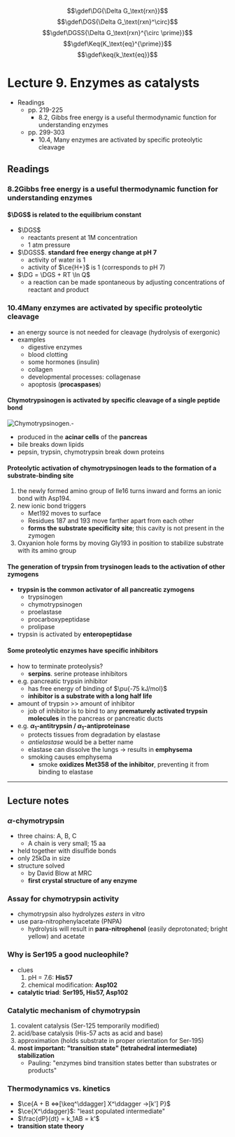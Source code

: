 $$\gdef\DG{\Delta G_\text{rxn}}$$
$$\gdef\DGS{\Delta G_\text{rxn}^\circ}$$
$$\gdef\DGSS{\Delta G_\text{rxn}^{\circ \prime}}$$
$$\gdef\Keq{K_\text{eq}^{\prime}}$$
$$\gdef\keq{k_\text{eq}}$$

# Lecture 9. Enzymes as catalysts

- Readings
  - pp. 219-225
    - 8.2, Gibbs free energy is a useful thermodynamic function for understanding enzymes
  - pp. 299-303
    - 10.4, Many enzymes are activated by specific proteolytic cleavage

## Readings

### 8.2<SPACE />Gibbs free energy is a useful thermodynamic function for understanding enzymes

#### $\DGS$ is related to the equilibrium constant

- $\DGS$
  - reactants present at 1M concentration
  - 1 atm pressure
- $\DGSS$. **standard free energy change at pH 7**
  - activity of water is 1
  - activity of $\ce{H+}$ is 1 (corresponds to pH 7)
- $\DG = \DGS + RT \ln Q$
  - a reaction can be made spontaneous by adjusting concentrations of reactant and product

### 10.4<SPACE />Many enzymes are activated by specific proteolytic cleavage
- an energy source is not needed for cleavage (hydrolysis of exergonic)
- examples
  - digestive enzymes
  - blood clotting
  - some hormones (insulin)
  - collagen
  - developmental processes: collagenase
  - apoptosis (**procaspases**)

#### Chymotrypsinogen is activated by specific cleavage of a single peptide bond

![Chymotrypsinogen.](./chymotrypsinogen.png)- 

- produced in the **acinar cells** of the **pancreas**
- bile breaks down lipids
- pepsin, trypsin, chymotrypsin break down proteins

#### Proteolytic activation of chymotrypsinogen leads to the formation of a substrate-binding site
1. the newly formed amino group of Ile16 turns inward and forms an ionic bond with Asp194.
2. new ionic bond triggers
    - Met192 moves to surface
    - Residues 187 and 193 move farther apart from each other
    - **forms the substrate specificity site**; this cavity is not present in the zymogen
3. Oxyanion hole forms by moving Gly193 in position to stabilize substrate with its amino group

#### The generation of trypsin from trysinogen leads to the activation of other zymogens

- **trypsin is the common activator of all pancreatic zymogens**
  - trypsinogen
  - chymotrypsinogen
  - proelastase
  - procarboxypeptidase
  - prolipase
- trypsin is activated by **enteropeptidase**

#### Some proteolytic enzymes have specific inhibitors
- how to terminate proteolysis?
  - **serpins**. serine protease inhibitors
- e.g. pancreatic trypsin inhibitor
  - has free energy of binding of $\pu{-75 kJ/mol}$
  - **inhibitor is a substrate with a long half life**
- amount of trypsin >> amount of inhibitor
  - job of inhibitor is to bind to any **prematurely activated trypsin molecules** in the pancreas or pancreatic ducts
- e.g. **$\alpha_1$-antitrypsin / $\alpha_1$-antiproteinase**
  - protects tissues from degradation by elastase
  - _antielastase_ would be a better name
  - elastase can dissolve the lungs $\to$ results in **emphysema**
  - smoking causes emphysema
    - smoke **oxidizes Met358 of the inhibitor**, preventing it from binding to elastase

---

## Lecture notes

### $\alpha$-chymotrypsin
- three chains: A, B, C
  - A chain is very small; 15 aa
- held together with disulfide bonds
- only 25kDa in size
- structure solved
  - by David Blow at MRC
  - **first crystal structure of any enzyme**

### Assay for chymotrypsin activity
- chymotrypsin also hydrolyzes _esters_ in vitro
- use para-nitrophenylacetate (PNPA)
  - hydrolysis will result in **para-nitrophenol** (easily deprotonated; bright yellow) and acetate

### Why is Ser195 a good nucleophile?
- clues
  1. pH = 7.6: **His57**
  2. chemical modification: **Asp102**
- **catalytic triad**: **Ser195, His57, Asp102**

### Catalytic mechanism of chymotrypsin
1. covalent catalysis (Ser-125 temporarily modified)
2. acid/base catalysis (His-57 acts as acid and base)
3. approximation (holds substrate in proper orientation for Ser-195)
4. **most important: "transition state" (tetrahedral intermediate) stabilization**
    - Pauling: "enzymes bind transition states better than substrates or products"
  
### Thermodynamics vs. kinetics
- $\ce{A + B <=>[\keq^\ddagger] X^\ddagger ->[k'] P}$
- $\ce{X^\ddagger}$: "least populated intermediate"
- $\frac{dP}{dt} = k_1AB = k'$
- **transition state theory**